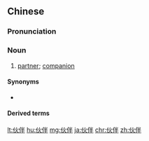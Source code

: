{{also|夥伴}}
==Chinese==
{{zh-forms|t2=夥伴|alt=火伴}}

===Pronunciation===
{{zh-pron
|m=huǒbàn
|c=fo2 bun6
|mn=qz:hér-phǒaⁿ/tp,xm:hé-phōaⁿ/kh,zz:hóe-phōaⁿ
|ma=Zh-huobàn.ogg
|cat=n
}}

===Noun===
{{zh-noun}}

# [[partner]]; [[companion]]

====Synonyms====
* {{zh-l|同伴}}

====Derived terms====
{{zh-der|合作伙伴|貿易伙伴|性伙伴}}

{{zh-cat|Intermediate}}

[[lt:伙伴]]
[[hu:伙伴]]
[[mg:伙伴]]
[[ja:伙伴]]
[[chr:伙伴]]
[[zh:伙伴]]